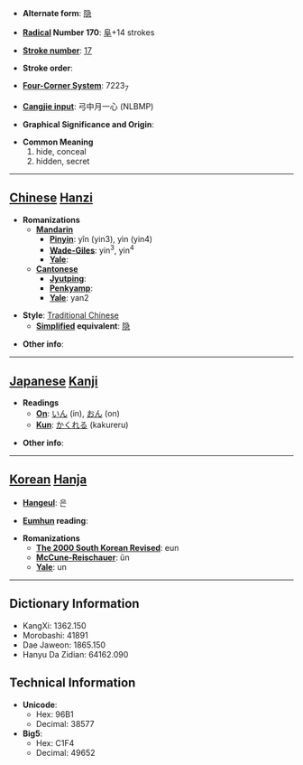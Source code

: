 * '''Alternate form''': [[隐]]

* '''[[Wiktionary:Chinese radical index| Radical]] Number 170''': [[Wiktionary:Chinese radical index 阜|阜]]+14 strokes

* '''[[Wiktionary:Chinese total strokes index|Stroke number]]''': [[Wiktionary:Chinese total strokes index 17|17]]

* '''Stroke order''': 

* '''[[Wiktionary:Chinese four corner index|Four-Corner System]]''': 7223<sub>7</sub>

* '''[[Wiktionary:Chinese Cangjie index|Cangjie input]]''': 弓中月一心 (NLBMP)

* '''Graphical Significance and Origin''': 

* '''Common Meaning'''
*#hide, conceal
*# hidden, secret


----

== [[Chinese]] [[Hanzi]] ==

* '''Romanizations'''
** '''[[Mandarin]]'''
*** '''[[Pinyin]]''': yǐn (yin3), yìn (yin4)
*** '''[[Wade-Giles]]''': yin<sup>3</sup>, yin<sup>4</sup>
*** '''[[Yale]]''': 
** '''[[Cantonese]]'''
*** '''[[Jyutping]]''':
*** '''[[Penkyamp]]''': 
*** '''[[Yale]]''': yan2

* '''Style''': [[Traditional Chinese]] 
** '''[[Simplified Chinese|Simplified]] equivalent''': [[隐]]

* '''Other info''': 

----

== [[Japanese]] [[Kanji]] ==

* '''Readings'''
** '''[[On]]''': [[いん]] (in), [[おん]] (on)
** '''[[Kun]]''': [[かくれる]] (kakureru)

* '''Other info''':  

----

== [[Korean]] [[Hanja]] ==

* '''[[Hangeul]]''': 은

* '''[[Eumhun]] reading''': 

* '''Romanizations'''
** '''[[The 2000 South Korean Revised Romanization|The 2000 South Korean Revised]]''': eun
** '''[[McCune-Reischauer]]''': ŭn
** '''[[Yale]]''': un

----

== Dictionary Information ==

* KangXi: 1362.150
* Morobashi: 41891
* Dae Jaweon: 1865.150
* Hanyu Da Zidian: 64162.090

== Technical Information ==

* '''Unicode''':
** Hex: 96B1
** Decimal: 38577
* '''Big5''':
** Hex: C1F4
** Decimal: 49652